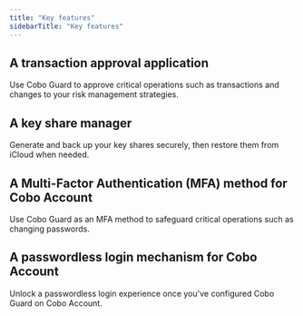 ```yaml
---
title: "Key features"
sidebarTitle: "Key features"
---
```


## A transaction approval application
Use Cobo Guard to approve critical operations such as transactions and changes to your risk management strategies.

## A key share manager
Generate and back up your key shares securely, then restore them from iCloud when needed.

## A Multi-Factor Authentication (MFA) method for Cobo Account
Use Cobo Guard as an MFA method to safeguard critical operations such as changing passwords.

## A passwordless login mechanism for Cobo Account
Unlock a passwordless login experience once you've configured Cobo Guard on Cobo Account.